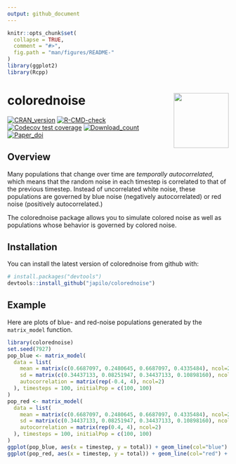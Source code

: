 ```yaml
---
output: github_document
---
```


<!-- README.md is generated from README.Rmd. Please edit that file -->

```r
knitr::opts_chunk$set(
  collapse = TRUE,
  comment = "#>",
  fig.path = "man/figures/README-"
)
library(ggplot2)
library(Rcpp)
```

# colorednoise <img src='man/figures/hex.png' align="right" height="125" />
[![CRAN_version](https://www.r-pkg.org/badges/version/colorednoise)](https://cran.r-project.org/package=colorednoise)
[![R-CMD-check](https://github.com/japilo/colorednoise/actions/workflows/R-CMD-check.yaml/badge.svg)](https://github.com/japilo/colorednoise/actions/workflows/R-CMD-check.yaml)
[![Codecov test coverage](https://codecov.io/gh/japilo/colorednoise/branch/master/graph/badge.svg)](https://app.codecov.io/gh/japilo/colorednoise?branch=master)
[![Download_count](https://cranlogs.r-pkg.org/badges/grand-total/colorednoise)](https://CRAN.R-project.org/package=colorednoise)
[![Paper_doi](https://img.shields.io/badge/doi-10.1111/oik.06438-orange.svg)](https://doi.org/10.1111/oik.06438)

## Overview

Many populations that change over time are *temporally autocorrelated*, which means that the random noise in each timestep is correlated to that of the previous timestep. Instead of uncorrelated white noise, these populations are governed by blue noise (negatively autocorrelated) or red noise (positively autocorrelated.)

The colorednoise package allows you to simulate colored noise as well as populations whose behavior is governed by colored noise.

## Installation

You can install the latest version of colorednoise from github with:

```r
# install.packages("devtools")
devtools::install_github("japilo/colorednoise")
```

## Example

Here are plots of blue- and red-noise populations generated by the `matrix_model` function.

```r
library(colorednoise)
set.seed(7927)
pop_blue <- matrix_model(
  data = list(
    mean = matrix(c(0.6687097, 0.2480645, 0.6687097, 0.4335484), ncol=2),
    sd = matrix(c(0.34437133, 0.08251947, 0.34437133, 0.10898160), ncol=2),
    autocorrelation = matrix(rep(-0.4, 4), ncol=2)
  ), timesteps = 100, initialPop = c(100, 100)
)
pop_red <- matrix_model(
  data = list(
    mean = matrix(c(0.6687097, 0.2480645, 0.6687097, 0.4335484), ncol=2),
    sd = matrix(c(0.34437133, 0.08251947, 0.34437133, 0.10898160), ncol=2),
    autocorrelation = matrix(rep(0.4, 4), ncol=2)
  ), timesteps = 100, initialPop = c(100, 100)
)
ggplot(pop_blue, aes(x = timestep, y = total)) + geom_line(col="blue") + ylim(0, 6000)
ggplot(pop_red, aes(x = timestep, y = total)) + geom_line(col="red") + ylim(0, 6000)
```
